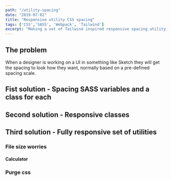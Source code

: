 ```yaml
---
path: "/utility-spacing"
date: "2019-07-02"
title: "Responsive utility CSS spacing"
tags: ['CSS','SASS', 'Webpack', 'Tailwind']
excerpt: "Making a set of Tailwind inspired responsive spacing utility classes with SASS"
---
```



## The problem
When a designer is working on a UI in something like Sketch they will get the spacing to look how they want, normally based on a pre-defined spacing scale.

<SideScroller>
    <Spacer size={8}/>
    <Spacer size={16}/>
    <Spacer size={20}/>
    <Spacer size={24}/>
    <Spacer size={48}/>
    <Spacer size={56}/>
    <Spacer size={64}/>
    <Spacer size={72}/>
    <Spacer size={80}/>
    <Spacer size={88}/>
    <Spacer size={96}/>
    <Spacer size={128}/>
</SideScroller>

## Fist solution - Spacing SASS variables and a class for each

## Second solution - Responsive classes

## Third solution - Fully responsive set of utilities

### File size worries

#### Calculator
<Calculator/>

### Purge css 